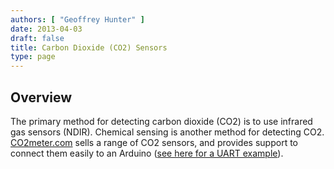 ```yaml
---
authors: [ "Geoffrey Hunter" ]
date: 2013-04-03
draft: false
title: Carbon Dioxide (CO2) Sensors
type: page
---
```



## Overview

The primary method for detecting carbon dioxide (CO2) is to use infrared gas sensors (NDIR). Chemical sensing is another method for detecting CO2. [CO2meter.com](http://www.co2meter.com/) sells a range of CO2 sensors, and provides support to connect them easily to an Arduino ([see here for a UART example](http://www.co2meters.com/Documentation/AppNotes/AN126-K3x-sensor-arduino-uart.pdf)).
